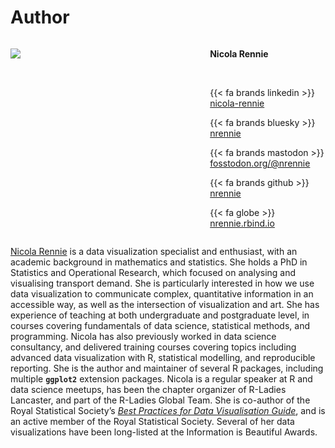 # Author {#author .unnumbered}

::: {.content-visible when-format="html"}

::: columns

::: {.column width=50%}

![](images/nicola.png){fig-align="center" fig-alt=""}

:::

::: {.column width=10%}

:::

::: {.column width=40%}

**Nicola Rennie**

<br>

{{< fa brands linkedin >}} [nicola-rennie](https://www.linkedin.com/in/nicola-rennie/)

{{< fa brands bluesky >}} [nrennie](https://bsky.app/profile/nrennie.bsky.social)

{{< fa brands mastodon >}} [fosstodon.org/\@nrennie](https://fosstodon.org/@nrennie)

{{< fa brands github >}} [nrennie](https://github.com/nrennie)

{{< fa globe >}} [nrennie.rbind.io](https://nrennie.rbind.io/)

:::

:::

:::

[Nicola Rennie](https://nrennie.rbind.io/) is a data visualization specialist and enthusiast, with an academic background in mathematics and statistics. She holds a PhD in Statistics and Operational Research, which focused on analysing and visualising transport demand. She is particularly interested in how we use data visualization to communicate complex, quantitative information in an accessible way, as well as the intersection of visualization and art. She has experience of teaching at both undergraduate and postgraduate level, in courses covering fundamentals of data science, statistical methods, and programming. Nicola has also previously worked in data science consultancy, and delivered training courses covering topics including advanced data visualization with R, statistical modelling, and reproducible reporting. She is the author and maintainer of several R packages, including multiple **`ggplot2`** extension packages. Nicola is a regular speaker at R and data science meetups, has been the chapter organizer of R-Ladies Lancaster, and part of the R-Ladies Global Team. She is co-author of the Royal Statistical Society's [*Best Practices for Data Visualisation Guide*](https://royal-statistical-society.github.io/datavisguide/), and is an active member of the Royal Statistical Society. Several of her data visualizations have been long-listed at the Information is Beautiful Awards.

\newpage

\pagenumbering{arabic}
